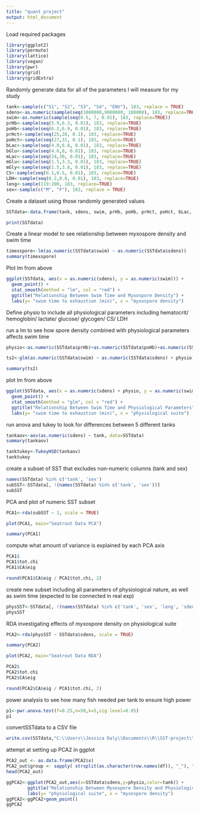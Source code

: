 ```yaml
---
title: "quant project"
output: html_document
---
```


Load required packages
```r
library(ggplot2)
library(permute)
library(lattice)
library(vegan)
library(pwr)
library(grid)
library(gridExtra)
```


Randomly generate data for all of the parameters I will measure for my study
```r
tank<-sample(c("S1", "S2", "S3", "S4", "ENV"), 183, replace = TRUE)
sdens<-as.numeric(sample(seq(1000000,9000000, 100000), 183, replace=TRUE))
swim<-as.numeric(sample(seq(0.5, 7, 0.01), 183, replace=TRUE))
prHb<-sample(seq(5.9,6.3, 0.01), 183, replace=TRUE)
poHb<-sample(seq(6.2,6.9, 0.01), 183, replace=TRUE)
prHct<-sample(seq(25,28, 0.1), 183, replace=TRUE)
poHct<-sample(seq(27,31, 0.1), 183, replace=TRUE)
bLac<-sample(seq(4.0,6.8, 0.01), 183, replace=TRUE)
bGlu<-sample(seq(4.6,8, 0.01), 183, replace=TRUE)
mLac<-sample(seq(24,30, 0.01), 183, replace=TRUE)
mGlu<-sample(seq(1.5,3.3, 0.01), 183, replace=TRUE)
mGly<-sample(seq(1.5,3.8, 0.01), 183, replace=TRUE)
CS<-sample(seq(0.1,0.5, 0.01), 183, replace=TRUE)
LDH<-sample(seq(0.2,0.8, 0.01), 183, replace=TRUE)
leng<-sample(119:200, 183, replace=TRUE)
sex<-sample(c("M", "F"), 183, replace = TRUE)
```

Create a dataset using those randomly generated values
```r
SSTdata<-data.frame(tank, sdens, swim, prHb, poHb, prHct, poHct, bLac, bGlu, mLac, mGlu, mGly, CS, LDH, leng, sex)

```

```r
print(SSTdata)
```



 Create a linear model to see relationship between myxospore density and swim time

```r
timexspore<-lm(as.numeric(SSTdata$swim) ~ as.numeric(SSTdata$sdens))
summary(timexspore)
```

Plot lm from above
```r
ggplot(SSTdata, aes(x = as.numeric(sdens), y = as.numeric(swim))) + 
  geom_point() +
  stat_smooth(method = "lm", col = "red") +
  ggtitle("Relationship Between Swim Time and Myxospore Density") +
  labs(y= "swim time to exhaustion (min)", x = "myxospore density")
```

Define physio to include all physiological parameters including hematocrit/ hemoglobin/ lactate/ glucose/ glycogen/ CS/ LDH

run a lm to see how spore density combined with physiological parameters affects swim time
```r
physio<-as.numeric(SSTdata$prHb)+as.numeric(SSTdata$poHb)+as.numeric(SSTdata$prHct)+as.numeric(SSTdata$poHct)+as.numeric(SSTdata$bLac)+as.numeric(SSTdata$mLac)+as.numeric(SSTdata$bGlu)+as.numeric(SSTdata$mGlu)+as.numeric(SSTdata$mGly)+as.numeric(SSTdata$CS)+as.numeric(SSTdata$LDH)

ts2<-glm(as.numeric(SSTdata$swim) ~ as.numeric(SSTdata$sdens) + physio)

summary(ts2)
```

plot lm from above
```r
ggplot(SSTdata, aes(x = as.numeric(sdens) + physio, y = as.numeric(swim))) + 
  geom_point() +
  stat_smooth(method = "glm", col = "red") +
  ggtitle("Relationship Between Swim Time and Physiological Parameters") +
  labs(y= "swim time to exhaustion (min)", x = "physiological suite")
```

run anova and tukey to look for differences between 5 different tanks
```r
tankaov<-aov(as.numeric(sdens) ~ tank, data=SSTdata)
summary(tankaov)
```

```r
tanktukey<-TukeyHSD(tankaov)
tanktukey
```

create a subset of SST that excludes non-numeric columns (tank and sex)
```r
names(SSTdata) %in% c('tank', 'sex')
subSST<-SSTdata[, !(names(SSTdata) %in% c('tank', 'sex'))]
subSST
```

PCA and plot of numeric SST subset
```r
PCA1<-rda(subSST ~ 1, scale = TRUE)
```


```r
plot(PCA1, main="Seatrout Data PCA")

```

```r
summary(PCA1)
```

compute what amount of variance is explained by each PCA axis
```r
PCA1$
PCA1$tot.chi
PCA1$CA$eig
```
```r
round(PCA1$CA$eig / PCA1$tot.chi, 2)
```


create new subset including all parameters of physiological nature, as well as swim time (expected to be connected in real exp)
```r
physSST<-SSTdata[, !(names(SSTdata) %in% c('tank', 'sex', 'leng', 'sdens'))]
physSST
```

RDA investigating effects of myxospore density on physiological suite
```r
PCA2<-rda(physSST ~ SSTdata$sdens, scale = TRUE)
```

```r
summary(PCA2)
```

```r
plot(PCA2, main="Seatrout Data RDA")
```

```r
PCA2$
PCA2$tot.chi
PCA2$CA$eig
```
```r
round(PCA2$CA$eig / PCA1$tot.chi, 2)
```




power analysis to see how many fish needed per tank to ensure high power
```r
p1<-pwr.anova.test(f=0.25,n=50,k=5,sig.level=0.05)
p1
```

convertSSTdata to a CSV file
```r
write.csv(SSTdata,"C:\\Users\\Jessica Daly\\Documents\\R\\SST-project\\SSTdata.csv", row.names = TRUE)
```

attempt at setting up PCA2 in ggplot
```r
PCA2_out <- as.data.frame(PCA2$x)
PCA2_out$group <- sapply( strsplit(as.character(row.names(df)), "_"), "[[", 1 )
head(PCA2_out)
```

```r
ggPCA2<-ggplot(PCA2_out,aes(x=SSTdata$sdens,y=physio,color=tank)) +
        ggtitle("Relationship Between Myxospore Density and Physiological Parameters") +
        labs(y= "physiological suite", x = "myxospore density")
ggPCA2<-ggPCA2+geom_point()
ggPCA2
```








